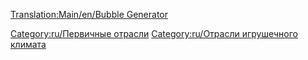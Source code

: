 [[Translation:Main/en/Bubble Generator]]{{en/-}}
{{ru/Промышленность| Изображение=BubbleGenerator.png
| имя=Генератор пузырьков
| Климат=[[Main/ru/Климат| Игрушечный]]
| Принимает=ничего
| Производит=[[Main/ru/Пузырьки|Пузырьки]]
| Примечания= Не представлен в других [[Main/ru/Климат| климатах]].
}}

{{ru/Navbox Промышленность}}

[[Category:ru/Первичные отрасли]]
[[Category:ru/Отрасли игрушечного климата]]